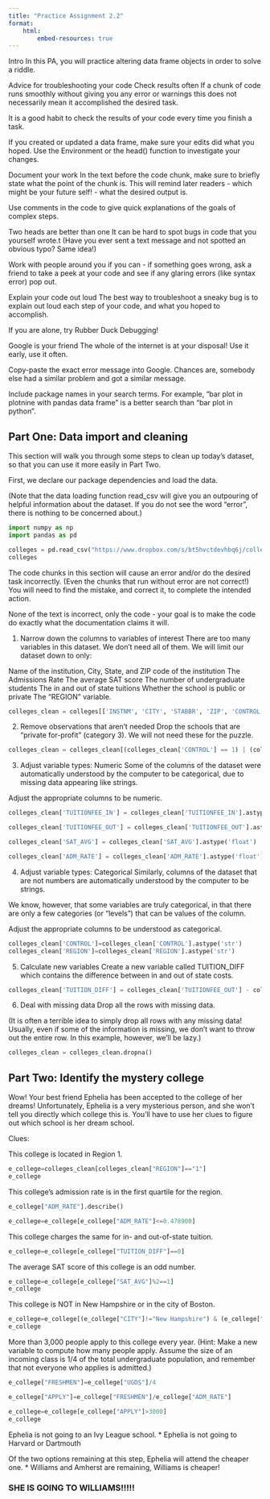 ```yaml
---
title: "Practice Assignment 2.2"
format: 
    html:
        embed-resources: true
---
```


Intro
In this PA, you will practice altering data frame objects in order to solve a riddle.

Advice for troubleshooting your code
Check results often
If a chunk of code runs smoothly without giving you any error or warnings this does not necessarily mean it accomplished the desired task.

It is a good habit to check the results of your code every time you finish a task.

If you created or updated a data frame, make sure your edits did what you hoped. Use the Environment or the head() function to investigate your changes.

Document your work
In the text before the code chunk, make sure to briefly state what the point of the chunk is. This will remind later readers - which might be your future self! - what the desired output is.

Use comments in the code to give quick explanations of the goals of complex steps.

Two heads are better than one
It can be hard to spot bugs in code that you yourself wrote.t (Have you ever sent a text message and not spotted an obvious typo? Same idea!)

Work with people around you if you can - if something goes wrong, ask a friend to take a peek at your code and see if any glaring errors (like syntax error) pop out.

Explain your code out loud
The best way to troubleshoot a sneaky bug is to explain out loud each step of your code, and what you hoped to accomplish.

If you are alone, try Rubber Duck Debugging!

Google is your friend
The whole of the internet is at your disposal! Use it early, use it often.

Copy-paste the exact error message into Google. Chances are, somebody else had a similar problem and got a similar message.

Include package names in your search terms. For example, "bar plot in plotnine with pandas data frame" is a better search than "bar plot in python".

## Part One: Data import and cleaning
This section will walk you through some steps to clean up today's dataset, so that you can use it more easily in Part Two.

First, we declare our package dependencies and load the data.

(Note that the data loading function read_csv will give you an outpouring of helpful information about the dataset. If you do not see the word "error", there is nothing to be concerned about.)

```python
import numpy as np
import pandas as pd

colleges = pd.read_csv("https://www.dropbox.com/s/bt5hvctdevhbq6j/colleges.csv?dl=1")
colleges
```

The code chunks in this section will cause an error and/or do the desired task incorrectly. (Even the chunks that run without error are not correct!) You will need to find the mistake, and correct it, to complete the intended action.

None of the text is incorrect, only the code - your goal is to make the code do exactly what the documentation claims it will.

1. Narrow down the columns to variables of interest
There are too many variables in this dataset. We don't need all of them. We will limit our dataset down to only:

Name of the institution, City, State, and ZIP code of the institution The Admissions Rate The average SAT score The number of undergraduate students The in and out of state tuitions Whether the school is public or private The "REGION" variable.

```python
colleges_clean = colleges[['INSTNM', 'CITY', 'STABBR', 'ZIP', 'CONTROL', 'ADM_RATE', 'SAT_AVG', 'TUITIONFEE_IN', 'TUITIONFEE_OUT', 'UGDS', 'REGION']]
```

2. Remove observations that aren't needed
Drop the schools that are "private for-profit" (category 3). We will not need these for the puzzle.

```python
colleges_clean = colleges_clean[(colleges_clean['CONTROL'] == 1) | (colleges_clean['CONTROL'] ==2)]
```

3. Adjust variable types: Numeric
Some of the columns of the dataset were automatically understood by the computer to be categorical, due to missing data appearing like strings.

Adjust the appropriate columns to be numeric.
```python
colleges_clean['TUITIONFEE_IN'] = colleges_clean['TUITIONFEE_IN'].astype('float')

colleges_clean['TUITIONFEE_OUT'] = colleges_clean['TUITIONFEE_OUT'].astype('float')

colleges_clean['SAT_AVG'] = colleges_clean['SAT_AVG'].astype('float')

colleges_clean['ADM_RATE'] = colleges_clean['ADM_RATE'].astype('float')
```

4. Adjust variable types: Categorical
Similarly, columns of the dataset that are not numbers are automatically understood by the computer to be strings.

We know, however, that some variables are truly categorical, in that there are only a few categories (or "levels") that can be values of the column.

Adjust the appropriate columns to be understood as categorical.
```python
colleges_clean['CONTROL']=colleges_clean['CONTROL'].astype('str')
colleges_clean['REGION']=colleges_clean['REGION'].astype('str')
```

5. Calculate new variables
Create a new variable called TUITION_DIFF which contains the difference between in and out of state costs.
```python
colleges_clean['TUITION_DIFF'] = colleges_clean['TUITIONFEE_OUT'] - colleges_clean['TUITIONFEE_IN']
```

6. Deal with missing data
Drop all the rows with missing data.

(It is often a terrible idea to simply drop all rows with any missing data! Usually, even if some of the information is missing, we don't want to throw out the entire row. In this example, however, we'll be lazy.)
```python
colleges_clean = colleges_clean.dropna()
```


## Part Two: Identify the mystery college
Wow! Your best friend Ephelia has been accepted to the college of her dreams! Unfortunately, Ephelia is a very mysterious person, and she won't tell you directly which college this is. You'll have to use her clues to figure out which school is her dream school.

Clues:

This college is located in Region 1.
```python
e_college=colleges_clean[colleges_clean["REGION"]=="1"]
e_college
```

This college's admission rate is in the first quartile for the region.
```python
e_college["ADM_RATE"].describe()
```

```python
e_college=e_college[e_college["ADM_RATE"]<=0.478900]
```

This college charges the same for in- and out-of-state tuition.
```python
e_college=e_college[e_college["TUITION_DIFF"]==0]
```

The average SAT score of this college is an odd number.
```python
e_college=e_college[e_college["SAT_AVG"]%2==1]
e_college
```

This college is NOT in New Hampshire or in the city of Boston.
```python
e_college=e_college[(e_college["CITY"]!="New Hampshire") & (e_college["CITY"]!="Boston")]
e_college
```

More than 3,000 people apply to this college every year. (Hint: Make a new variable to compute how many people apply. Assume the size of an incoming class is 1/4 of the total undergraduate population, and remember that not everyone who applies is admitted.)
```python
e_college["FRESHMEN"]=e_college["UGDS"]/4
```

```python
e_college["APPLY"]=e_college["FRESHMEN"]/e_college["ADM_RATE"]
```

```python
e_college=e_college[e_college["APPLY"]>3000]
e_college
```

Ephelia is not going to an Ivy League school.
* Ephelia is not going to Harvard or Dartmouth 

Of the two options remaining at this step, Ephelia will attend the cheaper one.
* Williams and Amherst are remaining, Williams is cheaper! 

### SHE IS GOING TO WILLIAMS!!!!! 